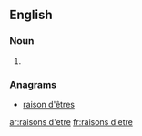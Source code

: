 {{also|raisons d'être}}
==English==

===Noun===
{{head|en|plural}}

# {{plural of|raison d'etre|lang=en|nocat=1}}

===Anagrams===
* [[raison d'êtres#English|raison d'êtres]]

[[ar:raisons d'etre]]
[[fr:raisons d'etre]]